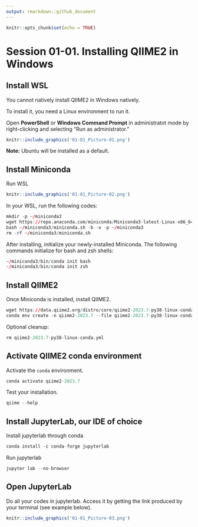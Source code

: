 ```yaml
---
output: rmarkdown::github_document
---
```


```r
knitr::opts_chunk$set(echo = TRUE)
```

# Session 01-01. Installing QIIME2 in Windows
## Install WSL
You cannot natively install QIIME2 in Windows natively.

To install it, you need a Linux environment to run it.

Open **PowerShell** or **Windows Command Prompt** in administratot mode by right-clicking and selecting "Run as administrator."

```r
knitr::include_graphics('01-01_Picture-01.png')
```

**Note:** Ubuntu will be installed as a default.

## Install Miniconda
Run WSL

```r
knitr::include_graphics('01-01_Picture-02.png')
```

In your WSL, run the following codes:

```r
mkdir -p ~/miniconda3
wget https://repo.anaconda.com/miniconda/Miniconda3-latest-Linux-x86_64.sh -O ~/miniconda3/miniconda.sh
bash ~/miniconda3/miniconda.sh -b -u -p ~/miniconda3
rm -rf ~/miniconda3/miniconda.sh
```

After installing, initialize your newly-installed Miniconda. The following commands initialize for bash and zsh shells:

```r
~/miniconda3/bin/conda init bash
~/miniconda3/bin/conda init zsh
```

## Install QIIME2
Once Miniconda is installed, install QIIME2.

```r
wget https://data.qiime2.org/distro/core/qiime2-2023.7-py38-linux-conda.yml
conda env create -n qiime2-2023.7 --file qiime2-2023.7-py38-linux-conda.yml
```

Optional cleanup:

```r
rm qiime2-2023.7-py38-linux-conda.yml
```

## Activate QIIME2 conda environment
Activate the `conda` environment.

```r
conda activate qiime2-2023.7
```


Test your installation.

```r
qiime --help
```

## Install JupyterLab, our IDE of choice
Install jupyterlab through conda

```r
conda install -c conda-forge jupyterlab
```

Run jupyterlab

```r
jupyter lab --no-browser
```

## Open JupyterLab
Do all your codes in jupyterlab. Access it by getting the link produced by your terminal (see example below).

```r
knitr::include_graphics('01-01_Picture-03.png')
```


